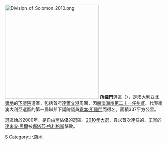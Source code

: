 [[File:Division_of_Solomon_2010.png|300px]]
'''所羅門'''選區（{{lang-en|Division of Solomon}}），是[[澳大利亞|澳大利亞]][[北領地|北領地]]的[[澳大利亞下議院|下議院]]選區，包括首府[[達爾文港|達爾文港]]周圍，因[[南澳洲州|南澳洲州]][[南澳大利亞州州督|第二十一任州督]]、代表南澳大利亞選區的第一屆聯邦下議院議員[[韋本·所羅門|韋本·所羅門]]而得名。面積337平方公里。

選區始於2000年，是[[澳大利亞自由黨|自由黨]]佔優的選區。[[2010年澳大利亞聯邦大選|2010年大選]]，尋求首次連任的、[[澳大利亞工黨|工黨]]的[[達米安·黑爾|達米安·黑爾]]被[[娜塔莎·格利格斯|娜塔莎·格利格斯]]擊敗。
[[Category:澳大利亞國會選區|S]]
[[Category:北領地|Category:北領地]]
